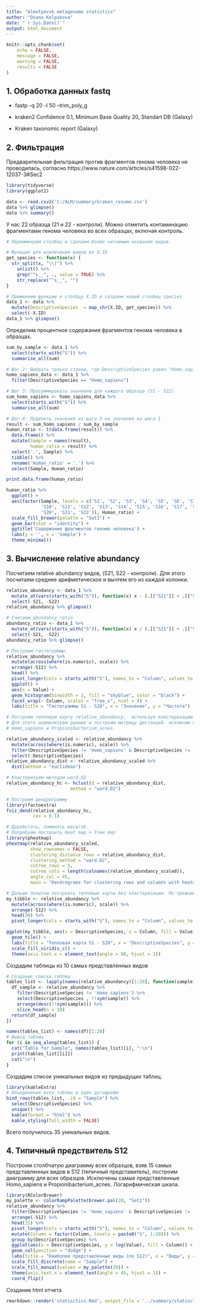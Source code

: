```yaml
---
title: "Almetyevsk metagenome statistics"
author: "Oxana Kolpakova"
date: "`r Sys.Date()`"
output: html_document
---
```


```r
knitr::opts_chunk$set(
	echo = FALSE,
	message = FALSE,
	warning = FALSE,
	results = FALSE
)
```
## 1. Обработка данных fastq

- fastp -q 20 -l 50  --trim_poly_g

- kraken2 Confidence 0.1, Minimum Base Quality 20, Standart DB (Galaxy) 

- Kraken taxonomic report (Galaxy)


## 2. Фильтрация

Предварительная фильтрация против фрагментов генома человека не проводилась, согласно https://www.nature.com/articles/s41598-022-12037-3#Sec2

```r
library(tidyverse)
library(ggplot2)
```

```r
data <- read.csv2('C:/ALM/summary/kraken_resume.csv')
data %>% glimpse()
data %>% summary()
```

У нас 22 образца (21 и 22 - контроли).
Можно отметить контаминацию фрагментами генома человека во всех образцах, включая контроль.

```r
# Переименуем столбец и сделаем более читаемым названия видов.

# Функция для извлечения видов из X.ID
get_species <- function(x) {
  str_split(x, "\\|") %>% 
    unlist() %>% 
    grep("^s__", ., value = TRUE) %>% 
    str_replace("^s__", "")
}

# Применяем функцию к столбцу X.ID и создаем новый столбец species
data_1 <- data %>% 
  mutate(DescriptiveSpecies  = map_chr(X.ID, get_species)) %>% 
  select(-X.ID)
data_1 %>% glimpse()
```
Определим процентное содержания фрагментов генома человека в образцах.
```r

sum_by_sample <- data_1 %>%
  select(starts_with("S")) %>%
  summarise_all(sum)

# Шаг 2: Выбрать только строки, где DescriptiveSpecies равен "Homo_sapiens"
homo_sapiens_data <- data_1 %>%
  filter(DescriptiveSpecies == "Homo_sapiens")

# Шаг 3: Просуммировать значения для каждого образца (S1 - S22)
sum_homo_sapiens <- homo_sapiens_data %>%
  select(starts_with("S")) %>%
  summarise_all(sum)

# Шаг 4: Поделить значения из шага 3 на значения из шага 1
result <- sum_homo_sapiens / sum_by_sample 
human_ratio <- t(data.frame(result)) %>% 
  data.frame() %>% 
  mutate(Sample = names(result),
         human_ratio = result) %>% 
  select('.', Sample) %>% 
  tibble() %>% 
  rename('Human_ratio' = '.') %>% 
  select(Sample, Human_ratio)

print.data.frame(human_ratio)
```
```r
human_ratio %>% 
  ggplot() + 
  aes(factor(Sample, levels = c('S1', 'S2', 'S3', 'S4', 'S5', 'S6', 'S7', 'S8', 'S9',
             'S10', 'S11', 'S12', 'S13', 'S14', 'S15', 'S16', 'S17', 'S18', 'S19',
             'S20', 'S21', 'S22')), Human_ratio) + 
  scale_fill_brewer(palette = "Set1") +
  geom_bar(stat = "identity") + 
  ggtitle('Содержание фрагментов генома человека') +
  labs(y = '', x = 'Sample') +
  theme_minimal()
```



## 3. Вычисление relative abundancy

Посчитаем relative abundancy видов, (S21, S22 - контроли). Для этого посчитаем среднее арифметическое и вычтем его из каждой колонки.

```r
relative_abundancy <- data_1 %>%
  mutate_at(vars(starts_with("S")), function(x) x - (.[["S21"]] + .[["S22"]]) / 2) %>%
  select(-S21, -S22)
relative_abundancy %>% glimpse()
```

```r
# Считаем abundancy ratio
abundancy_ratio <- data_1 %>%
  mutate_at(vars(starts_with("S")), function(x) x / (.[["S21"]] + .[["S22"]]) / 2) %>% 
  select(-S21, -S22)
abundancy_ratio %>% glimpse()
```


```r
# Построим гистограммы.
relative_abundancy %>%
  mutate(across(where(is.numeric), scale)) %>% 
  arrange(-S12) %>% 
  head() %>% 
  pivot_longer(cols = starts_with("S"), names_to = "Column", values_to = "Value") %>% 
  ggplot() +
  aes(x = Value) + 
  geom_histogram(binwidth = 1, fill = "skyblue", color = "black") +
  facet_wrap(~ Column, scales = "free_x", ncol = 4) +
  labs(title = "Гистограммы S1 - S20", x = "Значение", y = "Частота")
```



```r
# Построим тепловую карту relative_abundancy,  используя кластеризацию ward.D2
# Для этого нормализуем данные и построим матрицу дистанций. исключим самые представленные 
# Homo_sapiens и Propionibacterium_acnes.

relative_abundancy_scaled <- relative_abundancy %>%
  mutate(across(where(is.numeric), scale)) %>%
  filter(DescriptiveSpecies != 'Homo_sapiens' & DescriptiveSpecies !=  'Propionibacterium_acnes') %>% 
  select(-DescriptiveSpecies)
relative_abundancy_dist <- relative_abundancy_scaled %>%
  dist(method = "euclidean")
```

```r
# Кластеризуем методом ward.D2
relative_abundancy_hc <- hclust(d = relative_abundancy_dist, 
                        method = "ward.D2")
```

```r
# Построим дендрограмму
library(factoextra)
fviz_dend(relative_abundancy_hc, 
          cex = 0.1)
```



```r
# Доработать, поменять масштаб.
# Попробуем построить Heat map + Tree map
library(pheatmap)
pheatmap(relative_abundancy_scaled, 
         show_rownames = FALSE, 
         clustering_distance_rows = relative_abundancy_dist,
         clustering_method = "ward.D2", 
         cutree_rows = 5,
         cutree_cols = length(colnames(relative_abundancy_scaled)),
         angle_col = 45, 
         main = "Dendrograms for clustering rows and columns with heatmap")
```

```r
# Дальше попытки построить тепловые карты без кластеризации. По прежнему без Homo_sapiens и Propionibacterium_acnes.
my_tibble <- relative_abundancy %>%
  mutate(across(where(is.numeric), scale)) %>% 
  arrange(-S12) %>% 
  head(30) %>% 
  pivot_longer(cols = starts_with("S"), names_to = "Column", values_to = "Value")

ggplot(my_tibble, aes(x = DescriptiveSpecies, y = Column, fill = Value)) +
  geom_tile() +
  labs(title = "Тепловая карта S1 - S20", x = "DescriptiveSpecies", y = "Column", fill = "Значение") +
  scale_fill_viridis_c() +
  theme(axis.text.x = element_text(angle = 90, hjust = 1))
```

Создадим таблицы из 10 самых представленных видов
```r
# Создание списка таблиц
tables_list <- lapply(names(relative_abundancy)[1:20], function(sample) {
  df_sample <- relative_abundancy %>%
    filter(DescriptiveSpecies != 'Homo_sapiens') %>% 
    select(DescriptiveSpecies , !!sym(sample)) %>%
    arrange(desc(!!sym(sample))) %>%
    slice_head(n = 10)
  return(df_sample)
})

names(tables_list) <- names(df)[1:20]
# Вывод таблиц
for (i in seq_along(tables_list)) {
  cat("Table for Sample", names(tables_list)[i], ":\n")
  print(tables_list[[i]])
  cat("\n")
}
```
Создадим список уникальных видов из предыдущих таблиц.
```r
library(kableExtra)
# Объединение всех таблиц в один датафрейм
bind_rows(tables_list, .id = "Sample") %>% 
  select(DescriptiveSpecies) %>% 
  unique() %>% 
  kable(format = "html") %>%
  kable_styling(full_width = FALSE)
```

Всего получилось 35 уникальных видов.

## 4. Типичный предствитель S12

Построим столбчатую диаграмму всех образцов, взяв 15 самых представленных видов в S12 (типичный представитель), построим диаграмму для всех образцов. Исключены самые представленные Homo_sapiens и  Propionibacterium_acnes.
Логарифмическая шкала.

```r
library(RColorBrewer)
my_palette <- colorRampPalette(brewer.pal(20, "Set1"))
relative_abundancy %>% 
  filter(DescriptiveSpecies != 'Homo_sapiens' & DescriptiveSpecies !=  'Propionibacterium_acnes') %>% 
  arrange(-S12) %>% 
  head(15) %>%
  pivot_longer(cols = starts_with("S"), names_to = "Column", values_to = "Value") %>% 
  mutate(Column = factor(Column, levels = paste0("S", 1:20))) %>%  
  group_by(DescriptiveSpecies) %>% 
  ggplot(aes(x = DescriptiveSpecies, y = log(Value), fill = Column)) +
  geom_col(position = "dodge") +
  labs(title = "Наиболее представленные виды (по S12)", x = "Виды", y = "ln(Количество)") +
  scale_fill_discrete(name = "Sample") +
  scale_fill_manual(values = my_palette(20)) +
  theme(axis.text.x = element_text(angle = 45, hjust = 1)) + 
  coord_flip() 
```

Создание html отчета
```r
rmarkdown::render('statisctics.Rmd', output_file = '../summary/statisctics.html')
```


